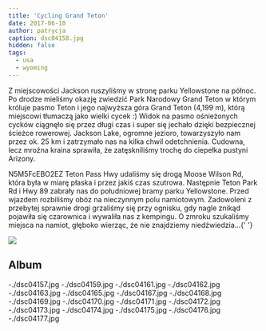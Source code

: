 ```yaml
---
title: 'Cycling Grand Teton'
date: 2017-06-10
author: patrycja
caption: dsc04158.jpg
hidden: false
tags:
  - usa
  - wyoming
---
```


Z miejscowości Jackson ruszyliśmy w stronę parku Yellowstone na północ. Po drodze mieliśmy okazję zwiedzić Park Narodowy Grand Teton w którym króluje pasmo Teton i jego najwyższa góra Grand Teton (4,199 m), którą miejscowi tłumaczą jako wielki cycek :) Widok na pasmo ośnieżonych cycków ciągnęło się przez długi czas i super się jechało dzięki bezpiecznej ścieżce rowerowej. Jackson Lake, ogromne jezioro, towarzyszyło nam przez ok. 25 km i zatrzymało nas na kilka chwil odetchnienia. Cudowna, lecz mroźna kraina sprawiła, że zatęskniliśmy trochę do ciepełka pustyni Arizony.

<youtube>N5M5FcEBO2E</youtube>Z Teton Pass Hwy udaliśmy się drogą Moose Wilson
Rd, która była w miarę płaska i przez jakiś czas szutrowa. Następnie Teton Park
Rd i Hwy 89 zabrały nas do południowej bramy parku Yellowstone. Przed wjazdem
rozbiliśmy obóz na nieczynnym polu namiotowym. Zadowoleni z przebytej sprawnie
drogi grzaliśmy się przy ognisku, gdy nagle znikąd pojawiła się czarownica i
wywaliła nas z kempingu. O zmroku szukaliśmy miejsca na namiot, głęboko wierząc,
że nie znajdziemy niedźwiedzia...{' '}

![](./dsc04150.jpg)

## Album

<grid>
  -./dsc04157.jpg -./dsc04159.jpg -./dsc04161.jpg -./dsc04162.jpg
  -./dsc04163.jpg -./dsc04165.jpg -./dsc04167.jpg -./dsc04168.jpg
  -./dsc04169.jpg -./dsc04170.jpg -./dsc04171.jpg -./dsc04172.jpg
  -./dsc04173.jpg -./dsc04174.jpg -./dsc04175.jpg -./dsc04176.jpg
  -./dsc04177.jpg
</grid>
